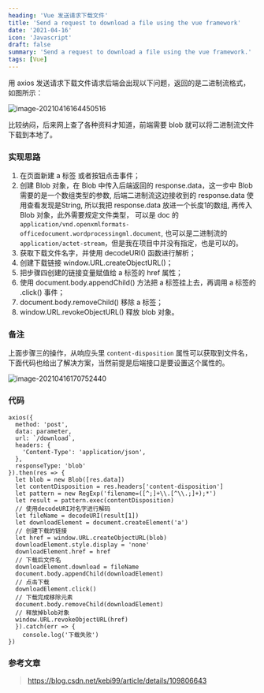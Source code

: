 ```yaml
---
heading: 'Vue 发送请求下载文件'
title: 'Send a request to download a file using the vue framework'
date: '2021-04-16'
icon: 'Javascript'
draft: false
summary: 'Send a request to download a file using the vue framework.'
tags: [Vue]
---
```


用 axios 发送请求下载文件请求后端会出现以下问题，返回的是二进制流格式，如图所示：

![image-20210416164450516](https://cxhello.oss-cn-beijing.aliyuncs.com/image/image-20210416164450516.png)

比较纳闷，后来网上查了各种资料才知道，前端需要 blob 就可以将二进制流文件下载到本地了。

### 实现思路

1. 在页面新建 a 标签 或者按钮点击事件；
2. 创建 Blob 对象，在 Blob 中传入后端返回的 response.data，这一步中 Blob 需要的是一个数组类型的参数, 后端二进制流这边接收到的 response.data 使用查看发现是String, 所以我把 response.data 放进一个长度1的数组, 再传入 Blob 对象，此外需要规定文件类型， 可以是 doc 的`application/vnd.openxmlformats-officedocument.wordprocessingml.document`, 也可以是二进制流的`application/actet-stream`，但是我在项目中并没有指定，也是可以的。
3. 获取下载文件名字，并使用 decodeURI() 函数进行解析；
4. 创建下载链接 window.URL.createObjectURL()；
5. 把步骤四创建的链接变量赋值给 a 标签的 href 属性；
6. 使用 document.body.appendChild() 方法把 a 标签挂上去，再调用 a 标签的 .click() 事件；
7. document.body.removeChild() 移除 a 标签；
8. window.URL.revokeObjectURL() 释放 blob 对象。

### 备注

上面步骤三的操作，从响应头里 `content-disposition` 属性可以获取到文件名，下面代码也给出了解决方案，当然前提是后端接口是要设置这个属性的。

![image-20210416170752440](https://cxhello.oss-cn-beijing.aliyuncs.com/image/image-20210416170752440.png)

### 代码

```vue
axios({
  method: 'post',
  data: parameter,
  url: `/download`,
  headers: {
    'Content-Type': 'application/json',
  },
  responseType: 'blob'
}).then(res => {
  let blob = new Blob([res.data])
  let contentDisposition = res.headers['content-disposition']
  let pattern = new RegExp('filename=([^;]+\\.[^\\.;]+);*')
  let result = pattern.exec(contentDisposition)
  // 使用decodeURI对名字进行解码
  let fileName = decodeURI(result[1])
  let downloadElement = document.createElement('a')
  // 创建下载的链接
  let href = window.URL.createObjectURL(blob)
  downloadElement.style.display = 'none'
  downloadElement.href = href
  // 下载后文件名
  downloadElement.download = fileName
  document.body.appendChild(downloadElement)
  // 点击下载
  downloadElement.click()
  // 下载完成移除元素
  document.body.removeChild(downloadElement)
  // 释放掉blob对象
  window.URL.revokeObjectURL(href)
  }).catch(err => {
    console.log('下载失败')
})
```

### 参考文章

> https://blog.csdn.net/kebi99/article/details/109806643